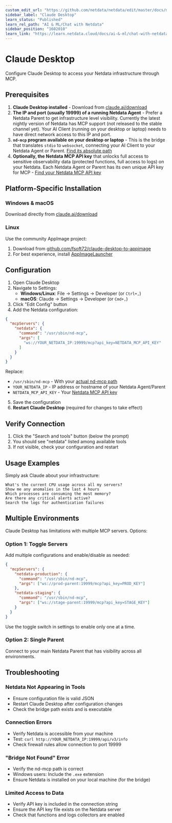 ```yaml
---
custom_edit_url: "https://github.com/netdata/netdata/edit/master/docs/ml-ai/ai-chat-netdata/claude-desktop.md"
sidebar_label: "Claude Desktop"
learn_status: "Published"
learn_rel_path: "AI & ML/Chat with Netdata"
sidebar_position: "1602010"
learn_link: "https://learn.netdata.cloud/docs/ai-&-ml/chat-with-netdata/claude-desktop"
---
```


# Claude Desktop

Configure Claude Desktop to access your Netdata infrastructure through MCP.

## Prerequisites

1. **Claude Desktop installed** - Download from [claude.ai/download](https://claude.ai/download)
2. **The IP and port (usually 19999) of a running Netdata Agent** - Prefer a Netdata Parent to get infrastructure level visibility. Currently the latest nightly version of Netdata has MCP support (not released to the stable channel yet). Your AI Client (running on your desktop or laptop) needs to have direct network access to this IP and port.
3. **`nd-mcp` program available on your desktop or laptop** - This is the bridge that translates `stdio` to `websocket`, connecting your AI Client to your Netdata Agent or Parent. [Find its absolute path](/docs/ai-&-ml/model-context-protocol-mcp#finding-the-nd-mcp-bridge)
4. **Optionally, the Netdata MCP API key** that unlocks full access to sensitive observability data (protected functions, full access to logs) on your Netdata. Each Netdata Agent or Parent has its own unique API key for MCP - [Find your Netdata MCP API key](/docs/ai-&-ml/model-context-protocol-mcp#finding-your-api-key)

## Platform-Specific Installation

### Windows & macOS

Download directly from [claude.ai/download](https://claude.ai/download)

### Linux

Use the community AppImage project:

1. Download from [github.com/fsoft72/claude-desktop-to-appimage](https://github.com/fsoft72/claude-desktop-to-appimage)
2. For best experience, install [AppImageLauncher](https://github.com/TheAssassin/AppImageLauncher)

## Configuration

1. Open Claude Desktop
2. Navigate to Settings:
   - **Windows/Linux**: File → Settings → Developer (or `Ctrl+,`)
   - **macOS**: Claude → Settings → Developer (or `Cmd+,`)
3. Click "Edit Config" button
4. Add the Netdata configuration:

```json
{
  "mcpServers": {
    "netdata": {
      "command": "/usr/sbin/nd-mcp",
      "args": [
        "ws://YOUR_NETDATA_IP:19999/mcp?api_key=NETDATA_MCP_API_KEY"
      ]
    }
  }
}
```

Replace:

- `/usr/sbin/nd-mcp` - With your [actual nd-mcp path](/docs/ai-&-ml/model-context-protocol-mcp#finding-the-nd-mcp-bridge)
- `YOUR_NETDATA_IP` - IP address or hostname of your Netdata Agent/Parent
- `NETDATA_MCP_API_KEY` - Your [Netdata MCP API key](/docs/ai-&-ml/model-context-protocol-mcp#finding-your-api-key)

5. Save the configuration
6. **Restart Claude Desktop** (required for changes to take effect)

## Verify Connection

1. Click the "Search and tools" button (below the prompt)
2. You should see "netdata" listed among available tools
3. If not visible, check your configuration and restart

## Usage Examples

Simply ask Claude about your infrastructure:

```
What's the current CPU usage across all my servers?
Show me any anomalies in the last 4 hours
Which processes are consuming the most memory?
Are there any critical alerts active?
Search the logs for authentication failures
```

## Multiple Environments

Claude Desktop has limitations with multiple MCP servers. Options:

### Option 1: Toggle Servers

Add multiple configurations and enable/disable as needed:

```json
{
  "mcpServers": {
    "netdata-production": {
      "command": "/usr/sbin/nd-mcp",
      "args": ["ws://prod-parent:19999/mcp?api_key=PROD_KEY"]
    },
    "netdata-staging": {
      "command": "/usr/sbin/nd-mcp",
      "args": ["ws://stage-parent:19999/mcp?api_key=STAGE_KEY"]
    }
  }
}
```

Use the toggle switch in settings to enable only one at a time.

### Option 2: Single Parent

Connect to your main Netdata Parent that has visibility across all environments.

## Troubleshooting

### Netdata Not Appearing in Tools

- Ensure configuration file is valid JSON
- Restart Claude Desktop after configuration changes
- Check the bridge path exists and is executable

### Connection Errors

- Verify Netdata is accessible from your machine
- Test: `curl http://YOUR_NETDATA_IP:19999/api/v3/info`
- Check firewall rules allow connection to port 19999

### "Bridge Not Found" Error

- Verify the nd-mcp path is correct
- Windows users: Include the `.exe` extension
- Ensure Netdata is installed on your local machine (for the bridge)

### Limited Access to Data

- Verify API key is included in the connection string
- Ensure the API key file exists on the Netdata server
- Check that functions and logs collectors are enabled
